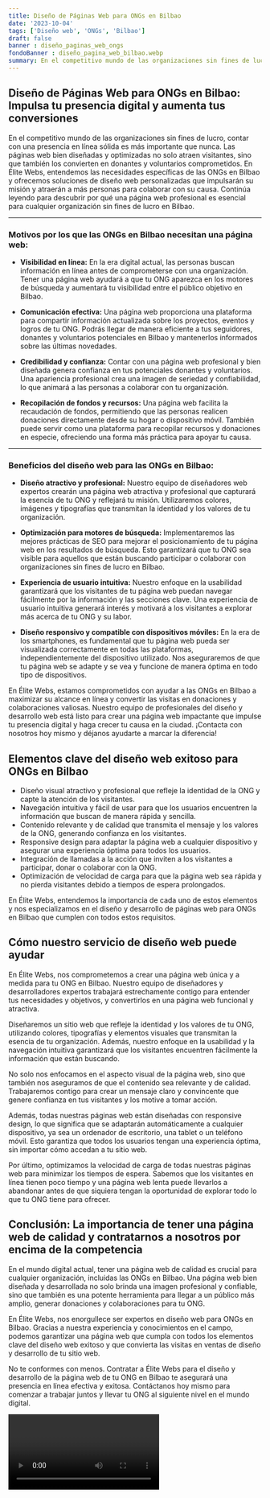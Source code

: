 ```yaml
---
title: Diseño de Páginas Web para ONGs en Bilbao
date: '2023-10-04'
tags: ['Diseño web', 'ONGs', 'Bilbao']
draft: false
banner : diseño_paginas_web_ongs
fondoBanner : diseño_pagina_web_bilbao.webp
summary: En el competitivo mundo de las organizaciones sin fines de lucro, contar con una presencia en línea sólida es más importante que nunca. Las páginas web bien diseñadas y optimizadas no solo atraen visitantes, sino que también los convierten en donantes y voluntarios comprometidos. En Élite Webs, entendemos las necesidades específicas de las ONGs en Bilbao y ofrecemos soluciones de diseño web personalizadas que impulsarán su misión y atraerán a más personas para colaborar con su causa. Continúa leyendo para descubrir por qué una página web profesional es esencial para cualquier organización sin fines de lucro en Bilbao.
---
```


## **Diseño de Páginas Web para ONGs en Bilbao: Impulsa tu presencia digital y aumenta tus conversiones**

En el competitivo mundo de las organizaciones sin fines de lucro, contar con una presencia en línea sólida es más importante que nunca. Las páginas web bien diseñadas y optimizadas no solo atraen visitantes, sino que también los convierten en donantes y voluntarios comprometidos. En Élite Webs, entendemos las necesidades específicas de las ONGs en Bilbao y ofrecemos soluciones de diseño web personalizadas que impulsarán su misión y atraerán a más personas para colaborar con su causa. Continúa leyendo para descubrir por qué una página web profesional es esencial para cualquier organización sin fines de lucro en Bilbao.

---

### **Motivos por los que las ONGs en Bilbao necesitan una página web:**

- **Visibilidad en línea:** En la era digital actual, las personas buscan información en línea antes de comprometerse con una organización. Tener una página web ayudará a que tu ONG aparezca en los motores de búsqueda y aumentará tu visibilidad entre el público objetivo en Bilbao.

- **Comunicación efectiva:** Una página web proporciona una plataforma para compartir información actualizada sobre los proyectos, eventos y logros de tu ONG. Podrás llegar de manera eficiente a tus seguidores, donantes y voluntarios potenciales en Bilbao y mantenerlos informados sobre las últimas novedades.

- **Credibilidad y confianza:** Contar con una página web profesional y bien diseñada genera confianza en tus potenciales donantes y voluntarios. Una apariencia profesional crea una imagen de seriedad y confiabilidad, lo que animará a las personas a colaborar con tu organización.

- **Recopilación de fondos y recursos:** Una página web facilita la recaudación de fondos, permitiendo que las personas realicen donaciones directamente desde su hogar o dispositivo móvil. También puede servir como una plataforma para recopilar recursos y donaciones en especie, ofreciendo una forma más práctica para apoyar tu causa.

---

### **Beneficios del diseño web para las ONGs en Bilbao:**

- **Diseño atractivo y profesional:** Nuestro equipo de diseñadores web expertos crearán una página web atractiva y profesional que capturará la esencia de tu ONG y reflejará tu misión. Utilizaremos colores, imágenes y tipografías que transmitan la identidad y los valores de tu organización.

- **Optimización para motores de búsqueda:** Implementaremos las mejores prácticas de SEO para mejorar el posicionamiento de tu página web en los resultados de búsqueda. Esto garantizará que tu ONG sea visible para aquellos que están buscando participar o colaborar con organizaciones sin fines de lucro en Bilbao.

- **Experiencia de usuario intuitiva:** Nuestro enfoque en la usabilidad garantizará que los visitantes de tu página web puedan navegar fácilmente por la información y las secciones clave. Una experiencia de usuario intuitiva generará interés y motivará a los visitantes a explorar más acerca de tu ONG y su labor.

- **Diseño responsivo y compatible con dispositivos móviles:** En la era de los smartphones, es fundamental que tu página web pueda ser visualizada correctamente en todas las plataformas, independientemente del dispositivo utilizado. Nos aseguraremos de que tu página web se adapte y se vea y funcione de manera óptima en todo tipo de dispositivos.

En Élite Webs, estamos comprometidos con ayudar a las ONGs en Bilbao a maximizar su alcance en línea y convertir las visitas en donaciones y colaboraciones valiosas. Nuestro equipo de profesionales del diseño y desarrollo web está listo para crear una página web impactante que impulse tu presencia digital y haga crecer tu causa en la ciudad. ¡Contacta con nosotros hoy mismo y déjanos ayudarte a marcar la diferencia!

<GifSeo />

<Cta />

## Elementos clave del diseño web exitoso para ONGs en Bilbao

- Diseño visual atractivo y profesional que refleje la identidad de la ONG y capte la atención de los visitantes.
- Navegación intuitiva y fácil de usar para que los usuarios encuentren la información que buscan de manera rápida y sencilla.
- Contenido relevante y de calidad que transmita el mensaje y los valores de la ONG, generando confianza en los visitantes.
- Responsive design para adaptar la página web a cualquier dispositivo y asegurar una experiencia óptima para todos los usuarios.
- Integración de llamadas a la acción que inviten a los visitantes a participar, donar o colaborar con la ONG.
- Optimización de velocidad de carga para que la página web sea rápida y no pierda visitantes debido a tiempos de espera prolongados.

En Élite Webs, entendemos la importancia de cada uno de estos elementos y nos especializamos en el diseño y desarrollo de páginas web para ONGs en Bilbao que cumplen con todos estos requisitos.

## Cómo nuestro servicio de diseño web puede ayudar

En Élite Webs, nos comprometemos a crear una página web única y a medida para tu ONG en Bilbao. Nuestro equipo de diseñadores y desarrolladores expertos trabajará estrechamente contigo para entender tus necesidades y objetivos, y convertirlos en una página web funcional y atractiva.

Diseñaremos un sitio web que refleje la identidad y los valores de tu ONG, utilizando colores, tipografías y elementos visuales que transmitan la esencia de tu organización. Además, nuestro enfoque en la usabilidad y la navegación intuitiva garantizará que los visitantes encuentren fácilmente la información que están buscando.

No solo nos enfocamos en el aspecto visual de la página web, sino que también nos aseguramos de que el contenido sea relevante y de calidad. Trabajaremos contigo para crear un mensaje claro y convincente que genere confianza en tus visitantes y los motive a tomar acción.

Además, todas nuestras páginas web están diseñadas con responsive design, lo que significa que se adaptarán automáticamente a cualquier dispositivo, ya sea un ordenador de escritorio, una tablet o un teléfono móvil. Esto garantiza que todos los usuarios tengan una experiencia óptima, sin importar cómo accedan a tu sitio web.

Por último, optimizamos la velocidad de carga de todas nuestras páginas web para minimizar los tiempos de espera. Sabemos que los visitantes en línea tienen poco tiempo y una página web lenta puede llevarlos a abandonar antes de que siquiera tengan la oportunidad de explorar todo lo que tu ONG tiene para ofrecer.

## Conclusión: La importancia de tener una página web de calidad y contratarnos a nosotros por encima de la competencia

En el mundo digital actual, tener una página web de calidad es crucial para cualquier organización, incluidas las ONGs en Bilbao. Una página web bien diseñada y desarrollada no solo brinda una imagen profesional y confiable, sino que también es una potente herramienta para llegar a un público más amplio, generar donaciones y colaboraciones para tu ONG.

En Élite Webs, nos enorgullece ser expertos en diseño web para ONGs en Bilbao. Gracias a nuestra experiencia y conocimientos en el campo, podemos garantizar una página web que cumpla con todos los elementos clave del diseño web exitoso y que convierta las visitas en ventas de diseño y desarrollo de tu sitio web.

No te conformes con menos. Contratar a Élite Webs para el diseño y desarrollo de la página web de tu ONG en Bilbao te asegurará una presencia en línea efectiva y exitosa. Contáctanos hoy mismo para comenzar a trabajar juntos y llevar tu ONG al siguiente nivel en el mundo digital.

<Video />

<CtaBot job='ONGs' city='Bilbao'/>

<Gmaps query='Bilbao+españa+maps' />
